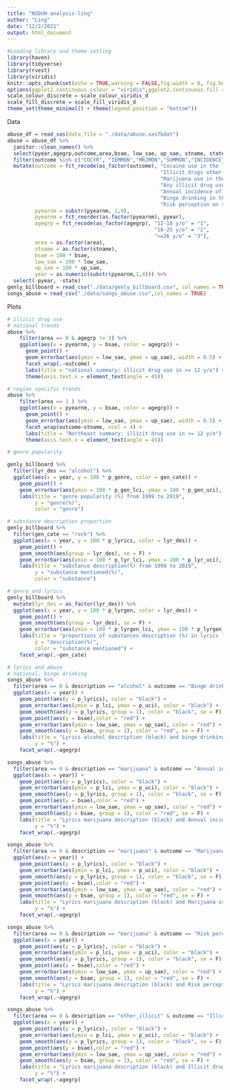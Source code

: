 ```yaml
---
title: "NSDUH analysis-ling"
author: "Ling"
date: "12/2/2021"
output: html_document
---
```


```r
#Loading library and theme setting
library(haven)
library(tidyverse)
library(rvest)
library(viridis)
knitr::opts_chunk$set(echo = TRUE,warning = FALSE,fig.width = 8, fig.height = 6,out.width = "90%")
options(ggplot2.continuous.colour = "viridis",ggplot2.continuous.fill = "viridis")
scale_colour_discrete = scale_colour_viridis_d
scale_fill_discrete = scale_fill_viridis_d
theme_set(theme_minimal() + theme(legend.position = "bottom"))
```
Data
```r
abuse_df = read_sas(data_file = "./data/abuse.sas7bdat")
abuse = abuse_df %>%
  janitor::clean_names() %>%
  select(pyear,agegrp,outcome,area,bsae, low_sae, up_sae, stname, state, pyearnm) %>%
  filter(outcome %in% c("COCYR", "IEMMON","MRJMON","SUMMON","INCIDENCE","BNGALC","RISKMJ") & pyear != "11" & agegrp %in% c(1,2,3)) %>%
  mutate(outcome = fct_recode(as_factor(outcome), "Cocaine use in the last year" = "COCYR",
                                                  "Illicit drugs other than marijuana use in the last month" = "IEMMON",
                                                  "Marijuana use in the past month" = "MRJMON",
                                                  "Any illicit drug use in the last month" = "SUMMON",
                                                  "Annual incidence of first use of marijuana" = "INCIDENCE",
                                                  "Binge drinking in the last month" = "BNGALC",
                                                  "Risk perception on smoking marijuana once a month" = "RISKMJ"),
         pyearnm = substr(pyearnm, 1,9),
         pyearnm = fct_reorder(as.factor(pyearnm), pyear),
         agegrp = fct_recode(as_factor(agegrp), "12-18 y/o" = "1",
                                                "18-25 y/o" = "2",
                                                ">=26 y/o" = "3"),
         area = as.factor(area),
         stname = as.factor(stname),
         bsae = 100 * bsae,
         low_sae = 100 * low_sae,
         up_sae = 100 * up_sae,
         year = as.numeric(substr(pyearnm,1,4))) %>%
  select(-pyear, -state)
genly_billboard = read_csv("./data/genly_billboard.csv", col_names = TRUE)
songs_abuse = read_csv("./data/songs_abuse.csv",col_names = TRUE)
```

Plots
```r
# illicit drug use
# national trends
abuse %>%
    filter(area == 0 & agegrp != 3) %>%
    ggplot(aes(x = pyearnm, y = bsae, color = agegrp)) +
      geom_point() +
      geom_errorbar(aes(ymin = low_sae, ymax = up_sae), width = 0.5) +
      facet_wrap(.~outcome) +
      labs(title = "national summary: illicit drug use in >= 12 y/o") +
      theme(axis.text.x = element_text(angle = 45))

# region specific trends
abuse %>%
    filter(area == 1 ) %>%
    ggplot(aes(x = pyearnm, y = bsae, color = agegrp)) +
      geom_point() +
      geom_errorbar(aes(ymin = low_sae, ymax = up_sae), width = 0.5) +
      facet_wrap(outcome~stname, ncol = 4) +
      labs(title = "Northeast summary: illicit drug use in >= 12 y/o") +
      theme(axis.text.x = element_text(angle = 45))

# genre popularity

genly_billboard %>%
  filter(lyr_des == "alcohol") %>%
  ggplot(aes(x = year, y = 100 * p_genre, color = gen_cate)) +
    geom_point() +
    geom_errorbar(aes(ymin = 100 * p_gen_lci, ymax = 100 * p_gen_uci), size = 0.3) +
    labs(title = "genre popularity (%) from 1999 to 2019",
         y = "genre(%)",
         color = "genre")

# substance description proportion
genly_billboard %>%
  filter(gen_cate == "rock") %>%
  ggplot(aes(x = year, y = 100 * p_lyrics, color = lyr_des)) +
    geom_point() +
    geom_smooth(aes(group = lyr_des), se = F) +
    geom_errorbar(aes(ymin = 100 * p_lyr_lci, ymax = 100 * p_lyr_uci), size = 0.3) +
    labs(title = "substance description(%) from 1999 to 2019",
         y = "substance mentioned(%)",
         color = "substance")

# genre and lyrics
genly_billboard %>%
  mutate(lyr_des = as_factor(lyr_des)) %>%
  ggplot(aes(x = year, y = 100 * p_lyrgen, color = lyr_des)) +
    geom_point() +
    geom_smooth(aes(group = lyr_des), se = F) +
    geom_errorbar(aes(ymin = 100 * p_lyrgen_lci, ymax = 100 * p_lyrgen_uci), size = 0.3) +
    labs(title = "proportions of substances description (%) in lyrics from 1999 to 2019",
         y = "description(%)",
         color = "substance mentioned") +
    facet_wrap(.~gen_cate)

# lyrics and abuse
# national, binge drinking
songs_abuse %>%
  filter(area == 0 & description == "alcohol" & outcome == "Binge drinking in the last month") %>%
  ggplot(aes(x = year)) +
    geom_point(aes(y = p_lyrics), color = "black") +
    geom_errorbar(aes(ymin = p_lci, ymax = p_uci), color = "black") +
    geom_smooth(aes(y = p_lyrics, group = 1), color = "black", se = F) +
    geom_point(aes(y = bsae),color = "red") +
    geom_errorbar(aes(ymin = low_sae, ymax = up_sae), color = "red") +
    geom_smooth(aes(y = bsae, group = 1), color = "red", se = F) +
    labs(title = "Lyrics alcohol description (black) and binge drinking in the last month (red)",
         y = "%") +
    facet_wrap(.~agegrp)

songs_abuse %>%
  filter(area == 0 & description == "marijuana" & outcome == "Annual incidence of first use of marijuana") %>%
  ggplot(aes(x = year)) +
    geom_point(aes(y = p_lyrics), color = "black") +
    geom_errorbar(aes(ymin = p_lci, ymax = p_uci), color = "black") +
    geom_smooth(aes(y = p_lyrics, group = 1), color = "black", se = F) +
    geom_point(aes(y = bsae),color = "red") +
    geom_errorbar(aes(ymin = low_sae, ymax = up_sae), color = "red") +
    geom_smooth(aes(y = bsae, group = 1), color = "red", se = F) +
    labs(title = "Lyrics marijuana description (black) and Annual incidence of first use of marijuana (red)",
         y = "%") +
    facet_wrap(.~agegrp)

songs_abuse %>%
  filter(area == 0 & description == "marijuana" & outcome == "Marijuana use in the past month") %>%
  ggplot(aes(x = year)) +
    geom_point(aes(y = p_lyrics), color = "black") +
    geom_errorbar(aes(ymin = p_lci, ymax = p_uci), color = "black") +
    geom_smooth(aes(y = p_lyrics, group = 1), color = "black", se = F) +
    geom_point(aes(y = bsae),color = "red") +
    geom_errorbar(aes(ymin = low_sae, ymax = up_sae), color = "red") +
    geom_smooth(aes(y = bsae, group = 1), color = "red", se = F) +
    labs(title = "Lyrics marijuana description (black) and Marijuana use in the past month (red)",
         y = "%") +
    facet_wrap(.~agegrp)

songs_abuse %>%
  filter(area == 0 & description == "marijuana" & outcome == "Risk perception on smoking marijuana once a month") %>%
  ggplot(aes(x = year)) +
    geom_point(aes(y = p_lyrics), color = "black") +
    geom_errorbar(aes(ymin = p_lci, ymax = p_uci), color = "black") +
    geom_smooth(aes(y = p_lyrics, group = 1), color = "black", se = F) +
    geom_point(aes(y = bsae),color = "red") +
    geom_errorbar(aes(ymin = low_sae, ymax = up_sae), color = "red") +
    geom_smooth(aes(y = bsae, group = 1), color = "red", se = F) +
    labs(title = "Lyrics marijuana description (black) and Risk perception on smoking marijuana once a month (red)",
         y = "%") +
    facet_wrap(.~agegrp)

songs_abuse %>%
  filter(area == 0 & description == "other_illicit" & outcome == "Illicit drugs other than marijuana use in the last month") %>%
  ggplot(aes(x = year)) +
    geom_point(aes(y = p_lyrics), color = "black") +
    geom_errorbar(aes(ymin = p_lci, ymax = p_uci), color = "black") +
    geom_smooth(aes(y = p_lyrics, group = 1), color = "black", se = F) +
    geom_point(aes(y = bsae),color = "red") +
    geom_errorbar(aes(ymin = low_sae, ymax = up_sae), color = "red") +
    geom_smooth(aes(y = bsae, group = 1), color = "red", se = F) +
    labs(title = "Lyrics marijuana description (black) and Illicit drugs other than marijuana use in the last month (red)",
         y = "%") +
    facet_wrap(.~agegrp)
```



